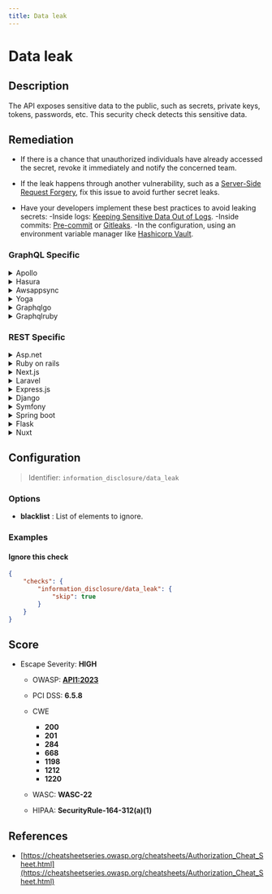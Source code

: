 ```yaml
---
title: Data leak
---
```


# Data leak

## Description

The API exposes sensitive data to the public, such as secrets, private keys, tokens, passwords, etc.
This security check detects this sensitive data.


## Remediation

* If there is a chance that unauthorized individuals have already accessed the secret, revoke it immediately and notify the concerned team.

* If the leak happens through another vulnerability, such as a [Server-Side Request Forgery](https://docs.escape.tech/vulnerabilities/request_forgery/ssrf), fix this issue to avoid further secret leaks.

* Have your developers implement these best practices to avoid leaking secrets:
    -Inside logs: [Keeping Sensitive Data Out of Logs](https://medium.com/@joecrobak/seven-best-practices-for-keeping-sensitive-data-out-of-logs-3d7bbd12904).
    -Inside commits: [Pre-commit](https://pre-commit.com/) or [Gitleaks](https://github.com/zricethezav/gitleaks).
    -In the configuration, using an environment variable manager like [Hashicorp Vault](https://www.hashicorp.com/products/vault).



### GraphQL Specific

<details>
    <summary>Apollo</summary>

* If there is a chance that unauthorized individuals have already accessed the secret, revoke it immediately and notify the concerned team. * If the leak happens through another vulnerability, such as a [Server-Side Request Forgery](https://docs.escape.tech/vulnerabilities/request_forgery/ssrf), fix this issue to avoid further secret leaks.* Have your developers implement these best practices to avoid leaking secrets:    -Inside logs: [keeping sensitive data out of logs](https://medium.com/@joecrobak/seven-best-practices-for-keeping-sensitive-data-out-of-logs-3d7bbd12904).    -Inside commits: [Pre-commit](https://pre-commit.com/) or [Gitleaks](https://github.com/zricethezav/gitleaks).    -In the configuration, using an environment variable manager like [Hashicorp Vault](https://www.hashicorp.com/products/vault).See [Apollo's Access Control Documentation](https://www.apollographql.com/docs/apollo-server/security/authentication/#in-resolvers). For large scale applications, you'll want to use a specific package like [GraphQL Shield](https://github.com/maticzav/graphql-shield) for quick and easy Access Control management.

</details>

<details>
    <summary>Hasura</summary>

* If there is a chance that unauthorized individuals have already accessed the secret, revoke it immediately and notify the concerned team. * If the leak happens through another vulnerability, such as a [Server-Side Request Forgery](https://docs.escape.tech/vulnerabilities/request_forgery/ssrf), fix this issue to avoid further secret leaks.* Have your developers implement these best practices to avoid leaking secrets:    -Inside logs: [keeping sensitive data out of logs](https://medium.com/@joecrobak/seven-best-practices-for-keeping-sensitive-data-out-of-logs-3d7bbd12904)    -Inside commits: [Pre-commit](https://pre-commit.com/) or [Gitleaks](https://github.com/zricethezav/gitleaks)    -In the configuration, using an environment variable manager like [Hashicorp Vault](https://www.hashicorp.com/products/vault)See Hasura's detailed documentation for [authorization management](https://hasura.io/docs/latest/graphql/core/auth/authorization/permission-rules/).

</details>

<details>
    <summary>Awsappsync</summary>

* If there is a chance that unauthorized individuals have already accessed the secret, revoke it immediately and notify the concerned team. * If the leak happens through another vulnerability, such as a [Server-Side Request Forgery](https://docs.escape.tech/vulnerabilities/request_forgery/ssrf), fix this issue to avoid further secret leaks.* Have your developers implement these best practices to avoid leaking secrets:    -Inside logs: [keeping sensitive data out of logs](https://medium.com/@joecrobak/seven-best-practices-for-keeping-sensitive-data-out-of-logs-3d7bbd12904)    -Inside commits: [Pre-commit](https://pre-commit.com/) or [Gitleaks](https://github.com/zricethezav/gitleaks)    -In the configuration, using an environment variable manager like [Hashicorp Vault](https://www.hashicorp.com/products/vault)Appsync provides several other methods for protecting critical information.-To learn more on implementing fine-grained access control, head over to https://docs.aws.amazon.com/appsync/latest/devguide/security-authz.html#fine-grained-access-control. -To learn more on filtering critical data directly from responses, see https://docs.aws.amazon.com/appsync/latest/devguide/security-authz.html#aws-appsync-filtering-information.

</details>

<details>
    <summary>Yoga</summary>

Ensure that your Yoga server is configured to not expose sensitive information. Use environment variables and secret management systems to handle sensitive data. Regularly audit your GraphQL schema to ensure that no sensitive fields are unintentionally exposed.

</details>

<details>
    <summary>Graphqlgo</summary>

Review your GraphQL Go implementation to ensure that resolvers do not inadvertently expose sensitive data. Use environment variables for configuration and consider using a secret management tool like Vault for storing secrets.

</details>

<details>
    <summary>Graphqlruby</summary>

Audit your GraphQL Ruby application to ensure that sensitive data is not being exposed through your queries or mutations. Use Rails' built-in secret management for handling sensitive configuration data.

</details>


### REST Specific

<details>
    <summary>Asp.net</summary>

Ensure that your ASP.NET application does not log sensitive information and that all configurations that contain secrets are secured and not checked into source control. Use the built-in Secret Manager tool for development and Azure Key Vault for production secrets.

</details>

<details>
    <summary>Ruby on rails</summary>

Check your Rails application for inadvertent exposure of sensitive data. Use Rails' encrypted credentials feature to manage secrets and ensure that logs are filtered to prevent accidental logging of sensitive information.

</details>

<details>
    <summary>Next.js</summary>

In your Next.js application, avoid exposing sensitive data through APIs or logs. Use environment variables for storing secrets and ensure that API routes are properly secured.

</details>

<details>
    <summary>Laravel</summary>

Ensure that your Laravel application does not expose sensitive data through routes or logs. Use Laravel's built-in environment file and secure storage mechanisms for sensitive data.

</details>

<details>
    <summary>Express.js</summary>

Audit your Express.js routes and middleware to ensure that sensitive data is not being exposed. Use environment variables and a package like dotenv for managing secrets.

</details>

<details>
    <summary>Django</summary>

Review your Django views and settings to ensure that no sensitive data is exposed. Use Django's settings module to handle secrets and ensure that DEBUG is set to False in production to prevent sensitive data leaks in error messages.

</details>

<details>
    <summary>Symfony</summary>

Check your Symfony application to prevent any sensitive data leaks. Use Symfony's .env files for managing environment variables and secrets.

</details>

<details>
    <summary>Spring boot</summary>

Ensure that your Spring Boot application does not log sensitive information. Use Spring's configuration properties to externalize secrets and the @Value annotation to inject them.

</details>

<details>
    <summary>Flask</summary>

Secure your Flask application by not exposing sensitive data in routes or logs. Use environment variables for configuration and Flask extensions like Flask-Talisman for security headers.

</details>

<details>
    <summary>Nuxt</summary>

In your Nuxt.js application, ensure that no sensitive data is exposed through the API or server logs. Use environment variables and the nuxt.config.js file to manage secrets securely.

</details>

## Configuration

> Identifier: `information_disclosure/data_leak`

### Options

- **blacklist** : List of elements to ignore.

  



### Examples



#### Ignore this check

```json
{
    "checks": {
        "information_disclosure/data_leak": {
            "skip": true
        }
    }
}
```




## Score

- Escape Severity: **<span className="high-severity">HIGH</span>**
  - OWASP: **[API1:2023](https://github.com/OWASP/API-Security/blob/master/editions/2023/en/0xa1-broken-object-level-authorization.md)**
  - PCI DSS: **6.5.8**
  - CWE
    - **200**
    - **201**
    - **284**
    - **668**
    - **1198**
    - **1212**
    - **1220**
  - WASC: **WASC-22**
  
  - HIPAA: **SecurityRule-164-312(a)(1)**






## References

- [https://cheatsheetseries.owasp.org/cheatsheets/Authorization_Cheat_Sheet.html](https://cheatsheetseries.owasp.org/cheatsheets/Authorization_Cheat_Sheet.html)
  